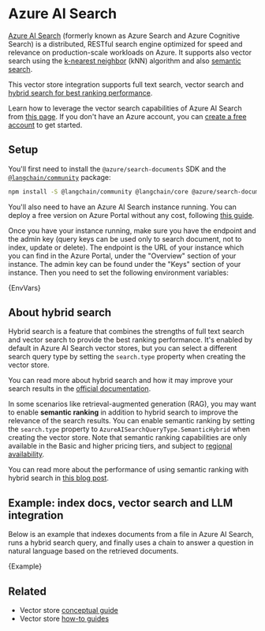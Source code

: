# Azure AI Search

[Azure AI Search](https://azure.microsoft.com/products/ai-services/ai-search) (formerly known as Azure Search and Azure Cognitive Search) is a distributed, RESTful search engine optimized for speed and relevance on production-scale workloads on Azure. It supports also vector search using the [k-nearest neighbor](https://en.wikipedia.org/wiki/Nearest_neighbor_search) (kNN) algorithm and also [semantic search](https://learn.microsoft.com/azure/search/semantic-search-overview).

This vector store integration supports full text search, vector search and [hybrid search for best ranking performance](https://techcommunity.microsoft.com/t5/ai-azure-ai-services-blog/azure-cognitive-search-outperforming-vector-search-with-hybrid/ba-p/3929167).

Learn how to leverage the vector search capabilities of Azure AI Search from [this page](https://learn.microsoft.com/azure/search/vector-search-overview). If you don't have an Azure account, you can [create a free account](https://azure.microsoft.com/free/) to get started.

## Setup

You'll first need to install the `@azure/search-documents` SDK and the [`@langchain/community`](https://www.npmjs.com/package/@langchain/community) package:


<IntegrationInstallTooltip></IntegrationInstallTooltip>

```bash npm2yarn
npm install -S @langchain/community @langchain/core @azure/search-documents
```

You'll also need to have an Azure AI Search instance running. You can deploy a free version on Azure Portal without any cost, following [this guide](https://learn.microsoft.com/azure/search/search-create-service-portal).

Once you have your instance running, make sure you have the endpoint and the admin key (query keys can be used only to search document, not to index, update or delete). The endpoint is the URL of your instance which you can find in the Azure Portal, under the "Overview" section of your instance. The admin key can be found under the "Keys" section of your instance. Then you need to set the following environment variables:


<CodeBlock language="text">{EnvVars}</CodeBlock>

## About hybrid search

Hybrid search is a feature that combines the strengths of full text search and vector search to provide the best ranking performance. It's enabled by default in Azure AI Search vector stores, but you can select a different search query type by setting the `search.type` property when creating the vector store.

You can read more about hybrid search and how it may improve your search results in the [official documentation](https://learn.microsoft.com/azure/search/hybrid-search-overview).

In some scenarios like retrieval-augmented generation (RAG), you may want to enable **semantic ranking** in addition to hybrid search to improve the relevance of the search results. You can enable semantic ranking by setting the `search.type` property to `AzureAISearchQueryType.SemanticHybrid` when creating the vector store.
Note that semantic ranking capabilities are only available in the Basic and higher pricing tiers, and subject to [regional availability](https://azure.microsoft.com/en-us/explore/global-infrastructure/products-by-region/?products=search).

You can read more about the performance of using semantic ranking with hybrid search in [this blog post](https://techcommunity.microsoft.com/t5/ai-azure-ai-services-blog/azure-cognitive-search-outperforming-vector-search-with-hybrid/ba-p/3929167).

## Example: index docs, vector search and LLM integration

Below is an example that indexes documents from a file in Azure AI Search, runs a hybrid search query, and finally uses a chain to answer a question in natural language based on the retrieved documents.


<CodeBlock language="typescript">{Example}</CodeBlock>

## Related

- Vector store [conceptual guide](/docs/concepts/#vectorstores)
- Vector store [how-to guides](/docs/how_to/#vectorstores)
